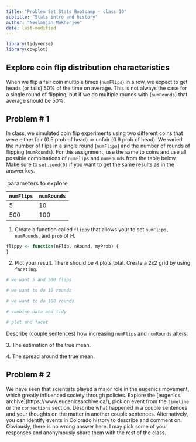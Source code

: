 ```yaml
---
title: "Problem Set Stats Bootcamp - class 10"
subtitle: "Stats intro and history"
author: "Neelanjan Mukherjee"
date: last-modified
---
```


```r
library(tidyverse)
library(cowplot)
```

## Explore coin flip distribution characteristics

When we flip a fair coin multiple times (`numFlips`) in a row, we expect to get heads (or tails) 50% of the time on average. This is not always the case for a single round of flipping, but if we do multiple rounds with (`numRounds`) that average should be 50%.

## Problem \# 1

In class, we simulated coin flip experiments using two different coins that were either fair (0.5 prob of head) or unfair (0.9 prob of head). We varied the number of flips in a single round (`numFlips`) and the number of rounds of flipping (`numRounds`). For this assignment, use the same to coins and use all possible combinations of `numFlips` and `numRounds` from the table below. Make sure to `set.seed(9)` if you want to get the same results as in the answer key.

| `numFlips` | `numRounds` |
|------------|-------------|
| 5          | 10          |
| 500        | 100         |

: parameters to explore

1.  Create a function called `flippy` that allows your to set `numFlips`, `numRounds`, and `prob` of H.

```r
flippy <- function(nFlip, nRound, myProb) {
}
```

2.  Plot your result. There should be 4 plots total. Create a 2x2 grid by using `faceting`.

```r
# we want 5 and 500 flips

# we want to do 10 rounds

# we want to do 100 rounds

# combine data and tidy

# plot and facet
```

Describe (couple sentences) how increasing `numFlips` and `numRounds` alters:

3\. The estimation of the true mean.

4\. The spread around the true mean.

## Problem \# 2

We have seen that scientists played a major role in the eugenics movement, which greatly influenced society through policies. Explore the \[eugenics archive\](https://www.eugenicsarchive.ca/), pick on event from the `timeline` or the `connections` section. Describe what happened in a couple sentences and your thoughts on the matter in another couple sentences. Alternatively, you can identify events in Colorado history to describe and comment on. Obviously, there is no wrong answer here. I may pick some of your responses and anonymously share them with the rest of the class.
